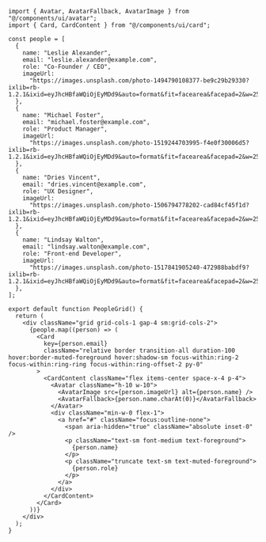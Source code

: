 ````tsx
import { Avatar, AvatarFallback, AvatarImage } from "@/components/ui/avatar";
import { Card, CardContent } from "@/components/ui/card";

const people = [
  {
    name: "Leslie Alexander",
    email: "leslie.alexander@example.com",
    role: "Co-Founder / CEO",
    imageUrl:
      "https://images.unsplash.com/photo-1494790108377-be9c29b29330?ixlib=rb-1.2.1&ixid=eyJhcHBfaWQiOjEyMDd9&auto=format&fit=facearea&facepad=2&w=256&h=256&q=80",
  },
  {
    name: "Michael Foster",
    email: "michael.foster@example.com",
    role: "Product Manager",
    imageUrl:
      "https://images.unsplash.com/photo-1519244703995-f4e0f30006d5?ixlib=rb-1.2.1&ixid=eyJhcHBfaWQiOjEyMDd9&auto=format&fit=facearea&facepad=2&w=256&h=256&q=80",
  },
  {
    name: "Dries Vincent",
    email: "dries.vincent@example.com",
    role: "UX Designer",
    imageUrl:
      "https://images.unsplash.com/photo-1506794778202-cad84cf45f1d?ixlib=rb-1.2.1&ixid=eyJhcHBfaWQiOjEyMDd9&auto=format&fit=facearea&facepad=2&w=256&h=256&q=80",
  },
  {
    name: "Lindsay Walton",
    email: "lindsay.walton@example.com",
    role: "Front-end Developer",
    imageUrl:
      "https://images.unsplash.com/photo-1517841905240-472988babdf9?ixlib=rb-1.2.1&ixid=eyJhcHBfaWQiOjEyMDd9&auto=format&fit=facearea&facepad=2&w=256&h=256&q=80",
  },
];

export default function PeopleGrid() {
  return (
    <div className="grid grid-cols-1 gap-4 sm:grid-cols-2">
      {people.map((person) => (
        <Card
          key={person.email}
          className="relative border transition-all duration-100 hover:border-muted-foreground hover:shadow-sm focus-within:ring-2 focus-within:ring-ring focus-within:ring-offset-2 py-0"
        >
          <CardContent className="flex items-center space-x-4 p-4">
            <Avatar className="h-10 w-10">
              <AvatarImage src={person.imageUrl} alt={person.name} />
              <AvatarFallback>{person.name.charAt(0)}</AvatarFallback>
            </Avatar>
            <div className="min-w-0 flex-1">
              <a href="#" className="focus:outline-none">
                <span aria-hidden="true" className="absolute inset-0" />
                <p className="text-sm font-medium text-foreground">
                  {person.name}
                </p>
                <p className="truncate text-sm text-muted-foreground">
                  {person.role}
                </p>
              </a>
            </div>
          </CardContent>
        </Card>
      ))}
    </div>
  );
}
````